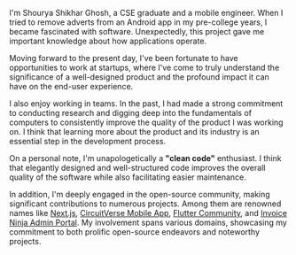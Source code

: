 I'm Shourya Shikhar Ghosh, a CSE graduate and a mobile engineer. When I tried to remove adverts from an Android app in my pre-college years, I became fascinated with software. Unexpectedly, this project gave me important knowledge about how applications operate.

Moving forward to the present day, I've been fortunate to have opportunities to work at startups, where I've come to truly understand the significance of a well-designed product and the profound impact it can have on the end-user experience.

I also enjoy working in teams. In the past, I had made a strong commitment to conducting research and digging deep into the fundamentals of computers to consistently improve the quality of the product I was working on. I think that learning more about the product and its industry is an essential step in the development process.

On a personal note, I'm unapologetically a **"clean code"** enthusiast. I think that elegantly designed and well-structured code improves the overall quality of the software while also facilitating easier maintenance.

In addition, I'm deeply engaged in the open-source community, making significant contributions to numerous projects. Among them are renowned names like [Next.js](https://github.com/vercel/next.js), [CircuitVerse Mobile App](https://github.com/CircuitVerse/mobile-app/), [Flutter Community](https://github.com/fluttercommunity), and [Invoice Ninja Admin Portal](https://github.com/invoiceninja/admin-portal). My involvement spans various domains, showcasing my commitment to both prolific open-source endeavors and noteworthy projects.
